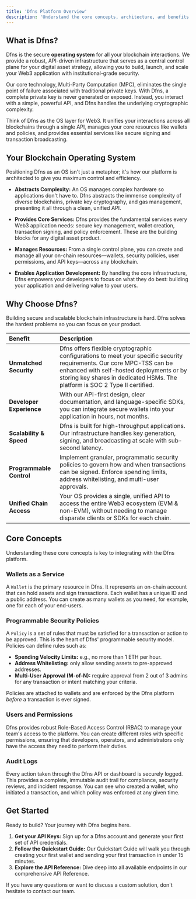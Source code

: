 ```yaml
---
title: 'Dfns Platform Overview'
description: 'Understand the core concepts, architecture, and benefits of the Dfns API-first wallet infrastructure.'
---
```


## What is Dfns?

Dfns is the secure **operating system** for all your blockchain interactions. We provide a robust, API-driven infrastructure that serves as a central control plane for your digital asset strategy, allowing you to build, launch, and scale your Web3 application with institutional-grade security.

Our core technology, Multi-Party Computation (MPC), eliminates the single point of failure associated with traditional private keys. With Dfns, a complete private key is never generated or exposed. Instead, you interact with a simple, powerful API, and Dfns handles the underlying cryptographic complexity.

Think of Dfns as the OS layer for Web3. It unifies your interactions across all blockchains through a single API, manages your core resources like wallets and policies, and provides essential services like secure signing and transaction broadcasting.

## Your Blockchain Operating System

Positioning Dfns as an OS isn't just a metaphor; it's how our platform is architected to give you maximum control and efficiency.

* **Abstracts Complexity:** An OS manages complex hardware so applications don't have to. Dfns abstracts the immense complexity of diverse blockchains, private key cryptography, and gas management, presenting it all through a clean, unified API.

* **Provides Core Services:** Dfns provides the fundamental services every Web3 application needs: secure key management, wallet creation, transaction signing, and policy enforcement. These are the building blocks for any digital asset product.

* **Manages Resources:** From a single control plane, you can create and manage all your on-chain resources—wallets, security policies, user permissions, and API keys—across any blockchain.

* **Enables Application Development:** By handling the core infrastructure, Dfns empowers your developers to focus on what they do best: building your application and delivering value to your users.

## Why Choose Dfns?

Building secure and scalable blockchain infrastructure is hard. Dfns solves the hardest problems so you can focus on your product.

| Benefit | Description |
| :--- | :--- |
| **Unmatched Security** | Dfns offers flexible cryptographic configurations to meet your specific security requirements. Our core MPC-TSS can be enhanced with self-hosted deployments or by storing key shares in dedicated HSMs. The platform is SOC 2 Type II certified. |
| **Developer Experience** | With our API-first design, clear documentation, and language-specific SDKs, you can integrate secure wallets into your application in hours, not months. |
| **Scalability & Speed** | Dfns is built for high-throughput applications. Our infrastructure handles key generation, signing, and broadcasting at scale with sub-second latency. |
| **Programmable Control** | Implement granular, programmatic security policies to govern how and when transactions can be signed. Enforce spending limits, address whitelisting, and multi-user approvals. |
| **Unified Chain Access** | Your OS provides a single, unified API to access the entire Web3 ecosystem (EVM & non-EVM), without needing to manage disparate clients or SDKs for each chain. |

## Core Concepts

Understanding these core concepts is key to integrating with the Dfns platform.

### Wallets as a Service
A `Wallet` is the primary resource in Dfns. It represents an on-chain account that can hold assets and sign transactions. Each wallet has a unique ID and a public address. You can create as many wallets as you need, for example, one for each of your end-users.

### Programmable Security Policies
A `Policy` is a set of rules that must be satisfied for a transaction or action to be approved. This is the heart of Dfns' programmable security model. Policies can define rules such as:

* **Spending Velocity Limits:** e.g., no more than 1 ETH per hour.
* **Address Whitelisting:** only allow sending assets to pre-approved addresses.
* **Multi-User Approval (M-of-N):** require approval from 2 out of 3 admins for any transaction or intent matching your criteria.

Policies are attached to wallets and are enforced by the Dfns platform *before* a transaction is ever signed.

### Users and Permissions
Dfns provides robust Role-Based Access Control (RBAC) to manage your team's access to the platform. You can create different roles with specific permissions, ensuring that developers, operators, and administrators only have the access they need to perform their duties.

### Audit Logs
Every action taken through the Dfns API or dashboard is securely logged. This provides a complete, immutable audit trail for compliance, security reviews, and incident response. You can see who created a wallet, who initiated a transaction, and which policy was enforced at any given time.

## Get Started

Ready to build? Your journey with Dfns begins here.

1.  **Get your API Keys:** Sign up for a Dfns account and generate your first set of API credentials.
2.  **Follow the Quickstart Guide:** Our Quickstart Guide will walk you through creating your first wallet and sending your first transaction in under 15 minutes.
3.  **Explore the API Reference:** Dive deep into all available endpoints in our comprehensive API Reference.

If you have any questions or want to discuss a custom solution, don't hesitate to contact our team.